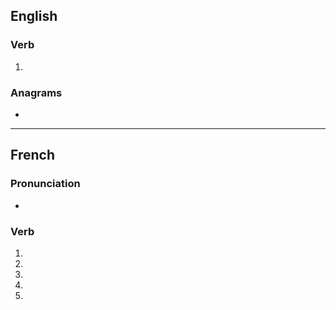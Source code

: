 {{also|breaké}}
==English==

===Verb===
{{head|en|verb}}

# {{obsolete spelling of|break|lang=en}}

===Anagrams===
* {{anagrams|en|a=abeekr|beaker|e-brake|rebake}}

----

==French==

===Pronunciation===
* {{homophones|breakent|breakes|lang=fr}}

===Verb===
{{head|fr|verb form}}

# {{inflection of|breaker||1|s|pres|ind|lang=fr}}
# {{inflection of|breaker||3|s|pres|ind|lang=fr}}
# {{inflection of|breaker||1|s|pres|sub|lang=fr}}
# {{inflection of|breaker||3|s|pres|sub|lang=fr}}
# {{inflection of|breaker||2|s|imp|lang=fr}}
